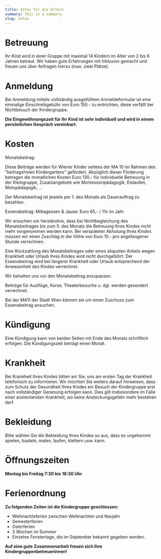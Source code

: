 ```yaml
---
title: Infos für die Eltern
summary: This is a summary.
slug: infos
---
```

# Betreuung

Ihr Kind wird in einer Gruppe mit maximal 14 Kindern im Alter von 2 bis 6 Jahren betreut. Wir haben gute Erfahrungen mit Inklusion gemacht und freuen uns über Anfragen hierzu (max. zwei Plätze).

# Anmeldung

Bei Anmeldung mittels vollständig ausgefülltem Anmeldeformular ist eine einmalige Einschreibgebühr von Euro 150.- zu entrichten, diese verfällt bei Nichtbesuch der Kindergruppe.

**Die Eingewöhnungszeit für ihr Kind ist sehr individuell und wird in einem persönlichen Gespräch vereinbart.**

# Kosten

Monatsbeitrag:

Diese Beiträge werden für Wiener Kinder seitens der MA 10 im Rahmen des "beitragsfreien Kindergartens" gefördert. Abzüglich dieser Förderung betragen die monatlichen Kosten Euro 130,- für individuelle Betreuung in der Kleingruppe, Zusatzangebote wie Montessoripädagogik, Eislaufen, Motopädagogik, ...

Der Monatsbeitrag ist jeweils per 1. des Monats als Dauerauftrag zu bezahlen.

Essensbeitrag: Mittagessen & Jause: Euro 65,- / 11x im Jahr

Wir ersuchen um Verständnis, dass bei Nichtbegleichung des Monatsbeitrages bis zum 5. des Monats die Betreuung Ihres Kindes nicht mehr vorgenommen werden kann. Bei verspäteter Abholung Ihres Kindes müssen wir einen Zuschlag in der Höhe von Euro 10.- pro angefangener Stunde verrechnen.

Eine Rückzahlung des Monatsbeitrages oder eines aliquoten Anteils wegen Krankheit oder Urlaub Ihres Kindes wird nicht durchgeführt. Der Essensbeitrag wird bei längerer Krankheit oder Urlaub entsprechend der Anwesenheit des Kindes verrechnet.

Wir behalten uns vor den Monatsbeitrag anzupassen.

Beiträge für Ausflüge, Kurse, Theaterbesuche u. dgl. werden gesondert verrechnet.

Bei der MA11 der Stadt Wien können sie um einen Zuschuss zum Essensbeitrag ansuchen.

# Kündigung

Eine Kündigung kann von beiden Seiten mit Ende des Monats schriftlich erfolgen. Die Kündigungszeit beträgt einen Monat.

# Krankheit

Bei Krankheit Ihres Kindes bitten wir Sie, uns am ersten Tag der Krankheit telefonisch zu informieren. Wir möchten Sie weiters darauf hinweisen, dass zum Schutz der Gesundheit Ihres Kindes ein Besuch der Kindergruppe erst nach vollständiger Genesung erfolgen kann. Dies gilt insbesondere im Falle einer ansteckenden Krankheit, wo keine Ansteckungsgefahr mehr bestehen darf.

# Bekleidung

Bitte wählen Sie die Bekleidung Ihres Kindes so aus, dass es ungehemmt spielen, basteln, malen, laufen, klettern usw. kann.

# Öffnungszeiten

**Montag bis Freitag 7:30 bis 16:30 Uhr**

# Ferienordnung

**Zu folgenden Zeiten ist die Kindergruppe geschlossen:**

* Weihnachtsferien zwischen Weihnachten und Neujahr
* Semesterferien
* Osterferien
* 3 Wochen im Sommer
* Einzelne Fenstertage, die im September bekannt gegeben werden.

**Auf eine gute Zusammenarbeit freuen sich Ihre Kindergruppenbetreuerinnen!**